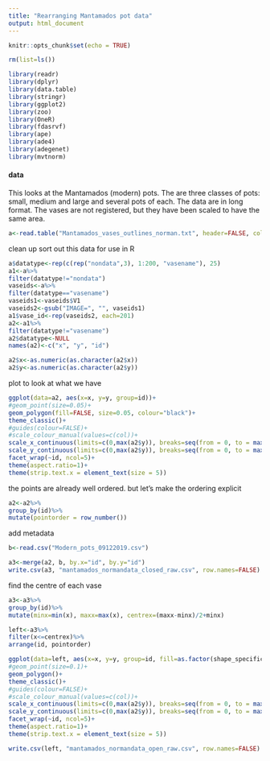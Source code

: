 ```yaml
---
title: "Rearranging Mantamados pot data"
output: html_document
---
```


```r
knitr::opts_chunk$set(echo = TRUE)
```

`````r
rm(list=ls())
``````

`````r
library(readr)
library(dplyr)
library(data.table)
library(stringr)
library(ggplot2)
library(zoo)
library(OneR)
library(fdasrvf)
library(ape)
library(ade4)
library(adegenet)
library(mvtnorm)
`````

#### data
This looks at the Mantamados (modern) pots.  The are three classes of pots: small, medium and large and several pots of each. The data are in long format.  The vases are not registered, but they have been scaled to have the same area.

`````r
a<-read.table("Mantamados_vases_outlines_norman.txt", header=FALSE, colClasses=c(V1="character"), fill=TRUE)
`````````
clean up sort out this data for use in R
`````r
a$datatype<-rep(c(rep("nondata",3), 1:200, "vasename"), 25)
a1<-a%>%
filter(datatype!="nondata")
vaseids<-a%>%
filter(datatype=="vasename")
vaseids1<-vaseids$V1
vaseids2<-gsub("IMAGE=", "", vaseids1)
a1$vase_id<-rep(vaseids2, each=201)
a2<-a1%>%
filter(datatype!="vasename")
a2$datatype<-NULL
names(a2)<-c("x", "y", "id")
`````

```r
a2$x<-as.numeric(as.character(a2$x))
a2$y<-as.numeric(as.character(a2$y))
```````
plot to look at what we have
`````r
ggplot(data=a2, aes(x=x, y=y, group=id))+
#geom_point(size=0.05)+
geom_polygon(fill=FALSE, size=0.05, colour="black")+
theme_classic()+
#guides(colour=FALSE)+
#scale_colour_manual(values=c(col))+
scale_x_continuous(limits=c(0,max(a2$y)), breaks=seq(from = 0, to = max(a2$y), by = 100))+
scale_y_continuous(limits=c(0,max(a2$y)), breaks=seq(from = 0, to = max(a2$y), by = 100))+
facet_wrap(~id, ncol=5)+
theme(aspect.ratio=1)+
theme(strip.text.x = element_text(size = 5))
```````
the points are already well ordered. but let's make the ordering explicit

`````r
a2<-a2%>%
group_by(id)%>%
mutate(pointorder = row_number())
````````
add metadata
`````r
b<-read.csv("Modern_pots_09122019.csv")
`````

`````r
a3<-merge(a2, b, by.x="id", by.y="id")
write.csv(a3, "mantamados_normandata_closed_raw.csv", row.names=FALSE)
`````



find the centre of each vase
`````r
a3<-a3%>%
group_by(id)%>%
mutate(minx=min(x), maxx=max(x), centrex=(maxx-minx)/2+minx)

left<-a3%>%
filter(x<=centrex)%>%
arrange(id, pointorder)
``````

`````r
ggplot(data=left, aes(x=x, y=y, group=id, fill=as.factor(shape_specific)))+
#geom_point(size=0.1)+
geom_polygon()+
theme_classic()+
#guides(colour=FALSE)+
#scale_colour_manual(values=c(col))+
scale_x_continuous(limits=c(0,max(a2$y)), breaks=seq(from = 0, to = max(a2$y), by = 200))+
scale_y_continuous(limits=c(0,max(a2$y)), breaks=seq(from = 0, to = max(a2$y), by = 200))+
facet_wrap(~id, ncol=5)+
theme(aspect.ratio=1)+
theme(strip.text.x = element_text(size = 5))
```````

`````r
write.csv(left, "mantamados_normandata_open_raw.csv", row.names=FALSE)
```````

